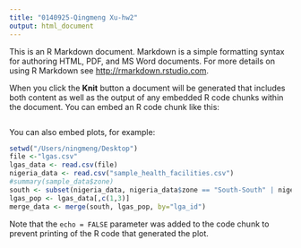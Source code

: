```yaml
---
title: "0140925-Qingmeng Xu-hw2"
output: html_document
---
```


This is an R Markdown document. Markdown is a simple formatting syntax for authoring HTML, PDF, and MS Word documents. For more details on using R Markdown see <http://rmarkdown.rstudio.com>.

When you click the **Knit** button a document will be generated that includes both content as well as the output of any embedded R code chunks within the document. You can embed an R code chunk like this:

```r

```

You can also embed plots, for example:

```r
setwd("/Users/ningmeng/Desktop")
file <-"lgas.csv"
lgas_data <- read.csv(file)
nigeria_data <- read.csv("sample_health_facilities.csv")
#summary(sample_data$zone)
south <- subset(nigeria_data, nigeria_data$zone == "South-South" | nigeria_data$zone == "Southeast" | nigeria_data$zone == "Southwest")
lgas_pop <- lgas_data[,c(1,3)]
merge_data <- merge(south, lgas_pop, by="lga_id")

```

Note that the `echo = FALSE` parameter was added to the code chunk to prevent printing of the R code that generated the plot.
